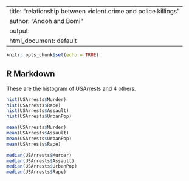 
---
title: "relationship between violent crime and police killings"
author: "Andoh and Bomi"
output:
  html_document: default
---

```r
knitr::opts_chunk$set(echo = TRUE)
```

## R Markdown

These are the histogram of USArrests and 4 others.

```r
hist(USArrests$Murder)
hist(USArrests$Rape)
hist(USArrests$Assault)
hist(USArrests$UrbanPop)
```

```r
mean(USArrests$Murder)
mean(USArrests$Assault)
mean(USArrests$UrbanPop)
mean(USArrests$Rape)
```

```r
median(USArrests$Murder)
median(USArrests$Assault)
median(USArrests$UrbanPop)
median(USArrests$Rape)
```



